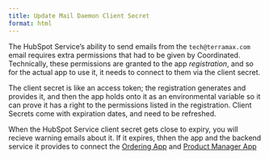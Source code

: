 ```yaml
---
title: Update Mail Daemon Client Secret
format: html
---
```


The HubSpot Service's ability to send emails from the `tech@terramax.com` email requires extra permissions that had to be given by Coordinated.  Technically, these permissions are granted to the app *registration*, and so for the actual app to use it, it needs to connect to them via the client secret.  

The client secret is like an access token; the registration generates and provides it, and then the app holds onto it as an environmental variable so it can prove it has a right to the permissions listed in the registration.  Client Secrets come with expiration dates, and need to be refreshed.

When the HubSpot Service client secret gets close to expiry, you will recieve warning emails about it.  If it expires, thhen the app and the backend service it provides to connect the [Ordering App](../architecture/azure/ordering-app/ordering-app.html) and [Product Manager App](../architecture/azure/)